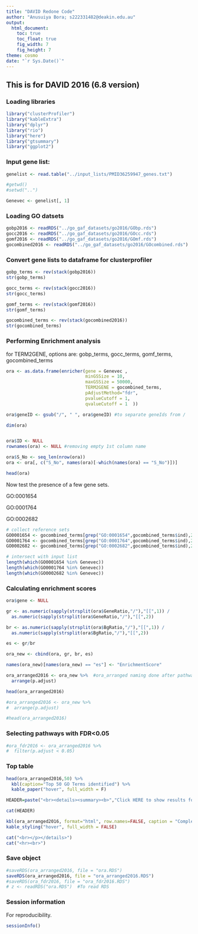 ```yaml
---
title: "DAVID Redone Code"
author: "Anusuiya Bora; s222331482@deakin.edu.au"
output:
  html_document:
    toc: true
    toc_float: true
    fig_width: 7
    fig_height: 7
theme: cosmo
date: "`r Sys.Date()`"
---
```


## This is for DAVID 2016 (6.8 version) 

### Loading libraries

```r

library("clusterProfiler")
library("kableExtra")
library("dplyr")
library("rio")
library("here")
library("gtsummary")
library("ggplot2")

```


### Input gene list:

``` r

genelist <- read.table("../input_lists/PMID36259947_genes.txt")

#getwd() 
#setwd("..")

Genevec <- genelist[, 1]

```

### Loading GO datsets

```r

gobp2016 <- readRDS("../go_gaf_datasets/go2016/GObp.rds")
gocc2016 <- readRDS("../go_gaf_datasets/go2016/GOcc.rds")
gomf2016 <- readRDS("../go_gaf_datasets/go2016/GOmf.rds")
gocombined2016 <- readRDS("../go_gaf_datasets/go2016/GOcombined.rds")

```

### Convert gene lists to dataframe for clusterprofiler

```r
gobp_terms <- rev(stack(gobp2016))
str(gobp_terms)

gocc_terms <- rev(stack(gocc2016))
str(gocc_terms)

gomf_terms <- rev(stack(gomf2016))
str(gomf_terms)

gocombined_terms <- rev(stack(gocombined2016))
str(gocombined_terms)

```

### Performing Enrichment analysis

for TERM2GENE, options are: gobp_terms, gocc_terms, gomf_terms, gocombined_terms

```r
ora <- as.data.frame(enricher(gene = Genevec ,
                              minGSSize = 10,
                              maxGSSize = 50000, 
                              TERM2GENE = gocombined_terms, 
                              pAdjustMethod="fdr",  
                              pvalueCutoff = 1, 
                              qvalueCutoff = 1  ))

ora$geneID <- gsub("/", " ", ora$geneID) #to separate geneIds from /

dim(ora)


ora$ID <- NULL
rownames(ora) <- NULL #removing empty 1st column name

ora$S_No <- seq_len(nrow(ora))
ora <- ora[, c("S_No", names(ora)[-which(names(ora) == "S_No")])]

head(ora)

```

Now test the presence of a few gene sets.

GO:0001654

GO:0001764

GO:0002682

```r

# collect reference sets
GO0001654 <- gocombined_terms[grep("GO:0001654",gocombined_terms$ind),2]
GO0001764 <- gocombined_terms[grep("GO:0001764",gocombined_terms$ind),2]
GO0002682 <- gocombined_terms[grep("GO:0002682",gocombined_terms$ind),2]

# intersect with input list
length(which(GO0001654 %in% Genevec))
length(which(GO0001764 %in% Genevec))
length(which(GO0002682 %in% Genevec))

```

### Calculating enrichment scores

``` r

ora$gene <- NULL

gr <- as.numeric(sapply(strsplit(ora$GeneRatio,"/"),"[[",1)) /
  as.numeric(sapply(strsplit(ora$GeneRatio,"/"),"[[",2))

br <- as.numeric(sapply(strsplit(ora$BgRatio,"/"),"[[",1)) /
  as.numeric(sapply(strsplit(ora$BgRatio,"/"),"[[",2))

es <- gr/br

ora_new <- cbind(ora, gr, br, es)

names(ora_new)[names(ora_new) == "es"] <- "EnrichmentScore"

ora_arranged2016 <- ora_new %>%  #ora_arranged naming done after pathways were arranged from ascending order of FDR 
  arrange(p.adjust)

head(ora_arranged2016)

#ora_arranged2016 <- ora_new %>% 
#  arrange(p.adjust)

#head(ora_arranged2016)


```

### Selecting pathways with FDR<0.05

```r

#ora_fdr2016 <- ora_arranged2016 %>%
#  filter(p.adjust < 0.05)

```

### Top table

```r

head(ora_arranged2016,50) %>%
  kbl(caption="Top 50 GO Terms identified") %>%
  kable_paper("hover", full_width = F)

```

```r

HEADER=paste("<br><details><summary><b>","Click HERE to show results for all gene sets","</b></summary><br><p>",sep=" " )

cat(HEADER)

kbl(ora_arranged2016, format="html", row.names=FALSE, caption = "Complete results",digits=100) %>%
kable_styling("hover", full_width = FALSE)

cat("<br></p></details>")
cat("<hr><br>")

```


### Save object

```r

#saveRDS(ora_arranged2016, file = "ora.RDS")
saveRDS(ora_arranged2016, file = "ora_arranged2016.RDS")
#saveRDS(ora_fdr2016, file = "ora_fdr2016.RDS")
# z <- readRDS("ora.RDS")  #To read RDS 

```

### Session information

For reproducibility.

```r

sessionInfo()

```
